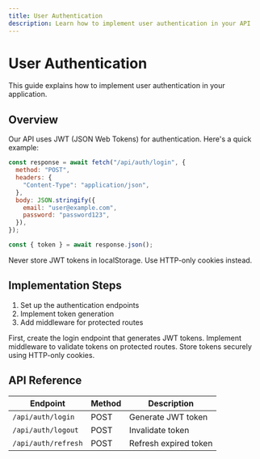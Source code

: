```yaml
---
title: User Authentication
description: Learn how to implement user authentication in your API
---
```


# User Authentication

This guide explains how to implement user authentication in your application.

## Overview

Our API uses JWT (JSON Web Tokens) for authentication. Here's a quick example:

```javascript
const response = await fetch("/api/auth/login", {
  method: "POST",
  headers: {
    "Content-Type": "application/json",
  },
  body: JSON.stringify({
    email: "user@example.com",
    password: "password123",
  }),
});

const { token } = await response.json();
```

<Callout type="warning">
  Never store JWT tokens in localStorage. Use HTTP-only cookies instead.
</Callout>

## Implementation Steps

1. Set up the authentication endpoints
2. Implement token generation
3. Add middleware for protected routes

<Steps>
  <Step title="Create Login Endpoint">
    First, create the login endpoint that generates JWT tokens.
  </Step>
  <Step title="Add Middleware">
    Implement middleware to validate tokens on protected routes.
  </Step>
  <Step title="Secure Storage">
    Store tokens securely using HTTP-only cookies.
  </Step>
</Steps>

## API Reference

| Endpoint            | Method | Description           |
| ------------------- | ------ | --------------------- |
| `/api/auth/login`   | POST   | Generate JWT token    |
| `/api/auth/logout`  | POST   | Invalidate token      |
| `/api/auth/refresh` | POST   | Refresh expired token |
